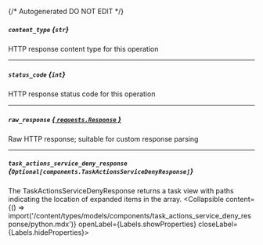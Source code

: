 {/* Autogenerated DO NOT EDIT  */}

##### `content_type` *{`str`}*
HTTP response content type for this operation

---
##### `status_code` *{`int`}*
HTTP response status code for this operation

---
##### `raw_response` [*{ `requests.Response` }*](https://requests.readthedocs.io/en/latest/api/#requests.Response)
Raw HTTP response; suitable for custom response parsing

---
##### `task_actions_service_deny_response` *{`Optional[components.TaskActionsServiceDenyResponse]`}*
The TaskActionsServiceDenyResponse returns a task view with paths indicating the location of expanded items in the array.
<Collapsible content={() => import('/content/types/models/components/task_actions_service_deny_response/python.mdx')} openLabel={Labels.showProperties} closeLabel={Labels.hideProperties}>
</Collapsible>


